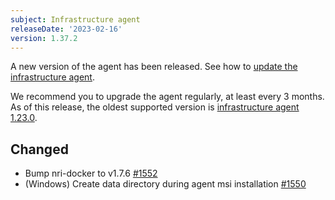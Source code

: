```yaml
---
subject: Infrastructure agent
releaseDate: '2023-02-16'
version: 1.37.2
---
```


A new version of the agent has been released. See how to [update the infrastructure agent](/docs/infrastructure/install-configure-manage-infrastructure/update-or-uninstall/update-infrastructure-agent).

We recommend you to upgrade the agent regularly, at least every 3 months. As of this release, the oldest supported version is [infrastructure agent 1.23.0](https://docs.newrelic.com/docs/release-notes/infrastructure-release-notes/infrastructure-agent-release-notes/new-relic-infrastructure-agent-1230/).


## Changed
* Bump nri-docker to v1.7.6 [#1552](https://github.com/newrelic/infrastructure-agent/pull/1552)
* (Windows) Create data directory during <InlinePopover type="infrastructure" /> agent msi installation [#1550](https://github.com/newrelic/infrastructure-agent/pull/1550)
